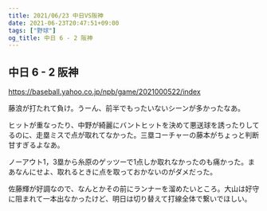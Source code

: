 ```yaml
---
title: 2021/06/23 中日VS阪神
date: 2021-06-23T20:47:51+09:00
tags: ["野球"]
og_title: 中日 6 - 2 阪神
---
```


## 中日 6 - 2 阪神

https://baseball.yahoo.co.jp/npb/game/2021000522/index

藤浪が打たれて負け。うーん、前半でもったいないシーンが多かったなあ。

ヒットが重なったり、中野が綺麗にバントヒットを決めて悪送球を誘ったりしてるのに、走塁ミスで点が取れてなかった。三塁コーチャーの藤本がちょっと判断甘すぎるよなあ。

ノーアウト1，3塁から糸原のゲッツーで1点しか取れなかったのも痛かった。まあなんにせよ、取れるときに点を取っておかないのがダメだった。

佐藤輝が好調なので、なんとかその前にランナーを溜めたいところ。大山は好守に阻まれて一本出なかったけど、明日は切り替えて打線全体で繋いでほしい。
